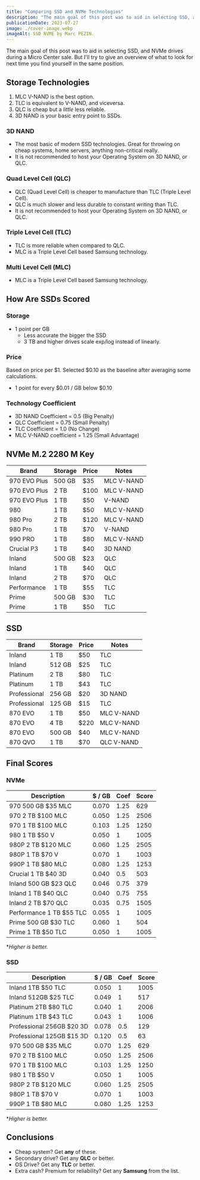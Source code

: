 ```yaml
---
title: "Comparing SSD and NVMe Technologies"
description: "The main goal of this post was to aid in selecting SSD, and NVMe drives during a Micro Center sale."
publicationDate: 2023-07-27
image: ./cover-image.webp
imageAlt: SSD NVME by Marc PEZIN.
---
```


The main goal of this post was to aid in selecting SSD, and NVMe drives during a Micro Center sale. But I'll try to give an overview of what to look for next time you find yourself in the same position.

## Storage Technologies

1. MLC V-NAND is the best option.
2. TLC is equivalent to V-NAND, and viceversa.
3. QLC is cheap but a _little_ less reliable.
4. 3D NAND is your basic entry point to SSDs.

### 3D NAND

- The most basic of modern SSD technologies. Great for throwing on cheap systems, home servers, anything non-critical really.
- It is not recommended to host your Operating System on 3D NAND, or QLC.

### Quad Level Cell (QLC)

- QLC (Quad Level Cell) is cheaper to manufacture than TLC (Triple Level Cell).
- QLC is much slower and less durable to constant writing than TLC.
- It is not recommended to host your Operating System on 3D NAND, or QLC.

### Triple Level Cell (TLC)

- TLC is more reliable when compared to QLC.
- MLC is a Triple Level Cell based Samsung technology.

### Multi Level Cell (MLC)

- MLC is a Triple Level Cell based Samsung technology.

## How Are SSDs Scored

### Storage

- 1 point per GB
  - Less accurate the bigger the SSD
  - 3 TB and higher drives scale exp/log instead of linearly.

### Price

Based on price per $1. Selected $0.10 as the baseline after averaging some calculations.

- 1 point for every $0.01 / GB below $0.10

### Technology Coefficient

- 3D NAND Coefficient = 0.5 (Big Penalty)
- QLC Coefficient = 0.75 (Small Penalty)
- TLC Coefficient = 1.0 (No Change)
- MLC V-NAND coefficient = 1.25 (Small Advantage)

## NVMe M.2 2280 M Key

<table>
  <thead>
    <tr>
      <th data-label="Brand">Brand</th>
      <th data-label="Storage">Storage</th>
      <th data-label="Price">Price</th>
      <th data-label="Notes">Notes</th>
    </tr>
  </thead>
  <tbody>
    <tr>
      <td data-label="Brand">970 EVO Plus</td>
      <td data-label="Storage">500 GB</td>
      <td data-label="Price">$35</td>
      <td data-label="Notes">MLC V-NAND</td>
    </tr>
    <tr>
      <td data-label="Brand">970 EVO Plus</td>
      <td data-label="Storage">2 TB</td>
      <td data-label="Price">$100</td>
      <td data-label="Notes">MLC V-NAND</td>
    </tr>
    <tr>
      <td data-label="Brand">970 EVO Plus</td>
      <td data-label="Storage">1 TB</td>
      <td data-label="Price">$50</td>
      <td data-label="Notes">V-NAND</td>
    </tr>
    <tr>
      <td data-label="Brand">980</td>
      <td data-label="Storage">1 TB</td>
      <td data-label="Price">$50</td>
      <td data-label="Notes">MLC V-NAND</td>
    </tr>
    <tr>
      <td data-label="Brand">980 Pro</td>
      <td data-label="Storage">2 TB</td>
      <td data-label="Price">$120</td>
      <td data-label="Notes">MLC V-NAND</td>
    </tr>
    <tr>
      <td data-label="Brand">980 Pro</td>
      <td data-label="Storage">1 TB</td>
      <td data-label="Price">$70</td>
      <td data-label="Notes">V-NAND</td>
    </tr>
    <tr>
      <td data-label="Brand">990 PRO</td>
      <td data-label="Storage">1 TB</td>
      <td data-label="Price">$80</td>
      <td data-label="Notes">MLC V-NAND</td>
    </tr>
    <tr>
      <td data-label="Brand">Crucial P3</td>
      <td data-label="Storage">1 TB</td>
      <td data-label="Price">$40</td>
      <td data-label="Notes">3D NAND</td>
    </tr>
    <tr>
      <td data-label="Brand">Inland</td>
      <td data-label="Storage">500 GB</td>
      <td data-label="Price">$23</td>
      <td data-label="Notes">QLC</td>
    </tr>
    <tr>
      <td data-label="Brand">Inland</td>
      <td data-label="Storage">1 TB</td>
      <td data-label="Price">$40</td>
      <td data-label="Notes">QLC</td>
    </tr>
    <tr>
      <td data-label="Brand">Inland</td>
      <td data-label="Storage">2 TB</td>
      <td data-label="Price">$70</td>
      <td data-label="Notes">QLC</td>
    </tr>
    <tr>
      <td data-label="Brand">Performance</td>
      <td data-label="Storage">1 TB</td>
      <td data-label="Price">$55</td>
      <td data-label="Notes">TLC</td>
    </tr>
    <tr>
      <td data-label="Brand">Prime</td>
      <td data-label="Storage">500 GB</td>
      <td data-label="Price">$30</td>
      <td data-label="Notes">TLC</td>
    </tr>
    <tr>
      <td data-label="Brand">Prime</td>
      <td data-label="Storage">1 TB</td>
      <td data-label="Price">$50</td>
      <td data-label="Notes">TLC</td>
    </tr>
  </tbody>
</table>

## SSD

<table>
  <thead>
    <tr>
      <th data-label="Brand">Brand</th>
      <th data-label="Storage">Storage</th>
      <th data-label="Price">Price</th>
      <th data-label="Notes">Notes</th>
    </tr>
  </thead>
  <tbody>
    <tr>
      <td data-label="Brand">Inland</td>
      <td data-label="Storage">1 TB</td>
      <td data-label="Price">$50</td>
      <td data-label="Notes">TLC</td>
    </tr>
    <tr>
      <td data-label="Brand">Inland</td>
      <td data-label="Storage">512 GB</td>
      <td data-label="Price">$25</td>
      <td data-label="Notes">TLC</td>
    </tr>
    <tr>
      <td data-label="Brand">Platinum</td>
      <td data-label="Storage">2 TB</td>
      <td data-label="Price">$80</td>
      <td data-label="Notes">TLC</td>
    </tr>
    <tr>
      <td data-label="Brand">Platinum</td>
      <td data-label="Storage">1 TB</td>
      <td data-label="Price">$43</td>
      <td data-label="Notes">TLC</td>
    </tr>
    <tr>
      <td data-label="Brand">Professional</td>
      <td data-label="Storage">256 GB</td>
      <td data-label="Price">$20</td>
      <td data-label="Notes">3D NAND</td>
    </tr>
    <tr>
      <td data-label="Brand">Professional</td>
      <td data-label="Storage">125 GB</td>
      <td data-label="Price">$15</td>
      <td data-label="Notes">TLC</td>
    </tr>
    <tr>
      <td data-label="Brand">870 EVO</td>
      <td data-label="Storage">1 TB</td>
      <td data-label="Price">$50</td>
      <td data-label="Notes">MLC V-NAND</td>
    </tr>
    <tr>
      <td data-label="Brand">870 EVO</td>
      <td data-label="Storage">4 TB</td>
      <td data-label="Price">$220</td>
      <td data-label="Notes">MLC V-NAND</td>
    </tr>
    <tr>
      <td data-label="Brand">870 EVO</td>
      <td data-label="Storage">500 GB</td>
      <td data-label="Price">$40</td>
      <td data-label="Notes">MLC V-NAND</td>
    </tr>
    <tr>
      <td data-label="Brand">870 QVO</td>
      <td data-label="Storage">1 TB</td>
      <td data-label="Price">$70</td>
      <td data-label="Notes">QLC V-NAND</td>
    </tr>
  </tbody>
</table>

## Final Scores

### NVMe

<table>
  <thead>
    <tr>
      <th data-label="Description">Description</th>
      <th data-label="$ / GB">$ / GB</th>
      <th data-label="Coef">Coef</th>
      <th data-label="Score">Score</th>
    </tr>
  </thead>
  <tbody>
    <tr>
      <td data-label="Description">970 500 GB $35 MLC</td>
      <td data-label="$ / GB">0.070</td>
      <td data-label="Coef">1.25</td>
      <td data-label="Score">629</td>
    </tr>
    <tr>
      <td data-label="Description">970 2 TB $100 MLC</td>
      <td data-label="$ / GB">0.050</td>
      <td data-label="Coef">1.25</td>
      <td data-label="Score">2506</td>
    </tr>
    <tr>
      <td data-label="Description">970 1 TB $100 MLC</td>
      <td data-label="$ / GB">0.103</td>
      <td data-label="Coef">1.25</td>
      <td data-label="Score">1250</td>
    </tr>
    <tr>
      <td data-label="Description">980 1 TB $50 V</td>
      <td data-label="$ / GB">0.050</td>
      <td data-label="Coef">1</td>
      <td data-label="Score">1005</td>
    </tr>
    <tr>
      <td data-label="Description">980P 2 TB $120 MLC</td>
      <td data-label="$ / GB">0.060</td>
      <td data-label="Coef">1.25</td>
      <td data-label="Score">2505</td>
    </tr>
    <tr>
      <td data-label="Description">980P 1 TB $70 V</td>
      <td data-label="$ / GB">0.070</td>
      <td data-label="Coef">1</td>
      <td data-label="Score">1003</td>
    </tr>
    <tr>
      <td data-label="Description">990P 1 TB $80 MLC</td>
      <td data-label="$ / GB">0.080</td>
      <td data-label="Coef">1.25</td>
      <td data-label="Score">1253</td>
    </tr>
    <tr>
      <td data-label="Description">Crucial 1 TB $40 3D</td>
      <td data-label="$ / GB">0.040</td>
      <td data-label="Coef">0.5</td>
      <td data-label="Score">503</td>
    </tr>
    <tr>
      <td data-label="Description">Inland 500 GB $23 QLC</td>
      <td data-label="$ / GB">0.046</td>
      <td data-label="Coef">0.75</td>
      <td data-label="Score">379</td>
    </tr>
    <tr>
      <td data-label="Description">Inland 1 TB $40 QLC</td>
      <td data-label="$ / GB">0.040</td>
      <td data-label="Coef">0.75</td>
      <td data-label="Score">755</td>
    </tr>
    <tr>
      <td data-label="Description">Inland 2 TB $70 QLC</td>
      <td data-label="$ / GB">0.035</td>
      <td data-label="Coef">0.75</td>
      <td data-label="Score">1505</td>
    </tr>
    <tr>
      <td data-label="Description">Performance 1 TB $55 TLC</td>
      <td data-label="$ / GB">0.055</td>
      <td data-label="Coef">1</td>
      <td data-label="Score">1005</td>
    </tr>
    <tr>
      <td data-label="Description">Prime 500 GB $30 TLC</td>
      <td data-label="$ / GB">0.060</td>
      <td data-label="Coef">1</td>
      <td data-label="Score">504</td>
    </tr>
    <tr>
      <td data-label="Description">Prime 1 TB $50 TLC</td>
      <td data-label="$ / GB">0.050</td>
      <td data-label="Coef">1</td>
      <td data-label="Score">1005</td>
    </tr>
  </tbody>
</table>

\*_Higher is better._

### SSD

<table>
  <thead>
    <tr>
      <th data-label="Description">Description</th>
      <th data-label="$ / GB">$ / GB</th>
      <th data-label="Coef">Coef</th>
      <th data-label="Score">Score</th>
    </tr>
  </thead>
  <tbody>
    <tr>
      <td data-label="Description">Inland 1TB $50 TLC</td>
      <td data-label="$ / GB">0.050</td>
      <td data-label="Coef">1</td>
      <td data-label="Score">1005</td>
    </tr>
    <tr>
      <td data-label="Description">Inland 512GB $25 TLC</td>
      <td data-label="$ / GB">0.049</td>
      <td data-label="Coef">1</td>
      <td data-label="Score">517</td>
    </tr>
    <tr>
      <td data-label="Description">Platinum 2TB $80 TLC</td>
      <td data-label="$ / GB">0.040</td>
      <td data-label="Coef">1</td>
      <td data-label="Score">2006</td>
    </tr>
    <tr>
      <td data-label="Description">Platinum 1TB $43 TLC</td>
      <td data-label="$ / GB">0.043</td>
      <td data-label="Coef">1</td>
      <td data-label="Score">1006</td>
    </tr>
    <tr>
      <td data-label="Description">Professional 256GB $20 3D</td>
      <td data-label="$ / GB">0.078</td>
      <td data-label="Coef">0.5</td>
      <td data-label="Score">129</td>
    </tr>
    <tr>
      <td data-label="Description">Professional 125GB $15 3D</td>
      <td data-label="$ / GB">0.120</td>
      <td data-label="Coef">0.5</td>
      <td data-label="Score">63</td>
    </tr>
    <tr>
      <td data-label="Description">970 500 GB $35 MLC</td>
      <td data-label="$ / GB">0.070</td>
      <td data-label="Coef">1.25</td>
      <td data-label="Score">629</td>
    </tr>
    <tr>
      <td data-label="Description">970 2 TB $100 MLC</td>
      <td data-label="$ / GB">0.050</td>
      <td data-label="Coef">1.25</td>
      <td data-label="Score">2506</td>
    </tr>
    <tr>
      <td data-label="Description">970 1 TB $100 MLC</td>
      <td data-label="$ / GB">0.103</td>
      <td data-label="Coef">1.25</td>
      <td data-label="Score">1250</td>
    </tr>
    <tr>
      <td data-label="Description">980 1 TB $50 V</td>
      <td data-label="$ / GB">0.050</td>
      <td data-label="Coef">1</td>
      <td data-label="Score">1005</td>
    </tr>
    <tr>
      <td data-label="Description">980P 2 TB $120 MLC</td>
      <td data-label="$ / GB">0.060</td>
      <td data-label="Coef">1.25</td>
      <td data-label="Score">2505</td>
    </tr>
    <tr>
      <td data-label="Description">980P 1 TB $70 V</td>
      <td data-label="$ / GB">0.070</td>
      <td data-label="Coef">1</td>
      <td data-label="Score">1003</td>
    </tr>
    <tr>
      <td data-label="Description">990P 1 TB $80 MLC</td>
      <td data-label="$ / GB">0.080</td>
      <td data-label="Coef">1.25</td>
      <td data-label="Score">1253</td>
    </tr>
  </tbody>
</table>

\*_Higher is better._

## Conclusions

- Cheap system? Get **any** of these.
- Secondary drive? Get any **QLC** or better.
- OS Drive? Get any **TLC** or better.
- Extra cash? Premium for reliability? Get any **Samsung** from the list.
